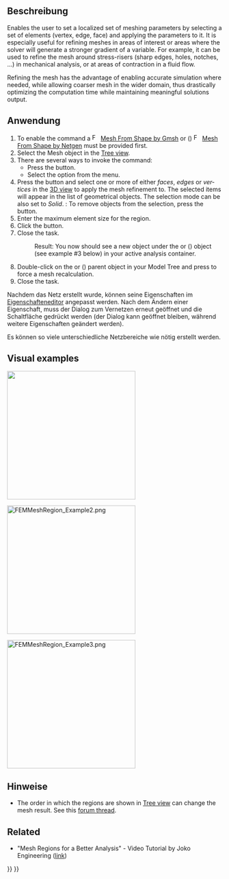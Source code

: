 <languages/>

{{Docnav/de
|[[FEM_MeshBoundaryLayer/de|FEM NetzGrenzschicht]]
|[[FEM_MeshGroup/de|FEM NetzGruppe]]
|[[FEM_Workbench/de|FEM]]
|IconL=FEM_MeshBoundaryLayer.svg
|IconR=FEM_MeshGroup.svg
|IconC=Workbench_FEM.svg
}}

{{GuiCommandContainer|
{{GuiCommand/de
|Name=FEM MeshRegion
|Name/de=FEM Netzbereich
|MenuLocation=Netz → FEM Mesh Refinement
|Workbenches=[[FEM_Workbench/de|FEM]]
|SeeAlso=[[FEM_tutorial/de|FEM Anleitung]]
}}
{{GuiCommandFemInfo/de
|Solvers=Alle
}}
}}

<span id="Description"></span>
==Beschreibung==

<div lang="en" dir="ltr" class="mw-content-ltr">
Enables the user to set a localized set of meshing parameters by selecting a set of elements (vertex, edge, face) and applying the parameters to it. It is especially useful for refining meshes in areas of interest or areas where the solver will generate a stronger gradient of a variable. For example, it can be used to refine the mesh around stress-risers (sharp edges, holes, notches, ...) in mechanical analysis, or at areas of contraction in a fluid flow.
</div>

<div lang="en" dir="ltr" class="mw-content-ltr">
Refining the mesh has the advantage of enabling accurate simulation where needed, while allowing coarser mesh in the wider domain, thus drastically optimizing the computation time while maintaining meaningful solutions output.
</div>

<span id="Usage"></span>
==Anwendung==

<div lang="en" dir="ltr" class="mw-content-ltr">
# To enable the command a [[Image:FEM_MeshGmshFromShape.svg|16px]] [[FEM_MeshGmshFromShape|Mesh From Shape by Gmsh]] or ({{VersionPlus|1.1}}) [[Image:FEM_MeshNetgenFromShape.svg|16px]] [[FEM_MeshNetgenFromShape|Mesh From Shape by Netgen]] must be provided first.
# Select the Mesh object in the [[Tree_view|Tree view]].
# There are several ways to invoke the command:
#* Press the {{Button|[[Image:FEM_MeshRegion.svg|16px]] [[FEM_MeshRegion|Mesh Refinement]]}} button.
#* Select the {{MenuCommand|Mesh → [[Image:FEM_MeshRegion.svg|16px]] Mesh Refinement}} option from the menu.
# Press the {{Button|Add}} button and select one or more of either ''faces'', ''edges'' or ''vertices'' in the [[3D_view|3D view]] to apply the mesh refinement to. The selected items will appear in the list of geometrical objects. The selection mode can be also set to ''Solid''. {{Version|1.1}}: To remove objects from the selection, press the {{Button|Remove}} button.
# Enter the maximum element size for the region.
# Click the {{Button|OK}} button.
# Close the task.
#: Result: You now should see a new {{incode|FEMMeshRegion}} object under the {{incode|FEMMeshGmsh}} or ({{VersionPlus|1.1}}) {{incode|FEMMeshNetgen}} object (see example #3 below) in your active analysis container.
# Double-click on the {{incode|FEMMeshGmsh}} or ({{VersionPlus|1.1}}) {{incode|FEMMeshNetgen}} parent object in your Model Tree and press {{Button|Apply}} to force a mesh recalculation.
# Close the task.
</div>

Nachdem das Netz erstellt wurde, können seine Eigenschaften im [[Property_editor/de|Eigenschafteneditor]] angepasst werden. Nach dem Ändern einer Eigenschaft, muss der Dialog zum Vernetzen erneut geöffnet und die Schaltfläche {{Button|Anwenden}} gedrückt werden (der Dialog kann geöffnet bleiben, während weitere Eigenschaften geändert werden).

Es können so viele unterschiedliche Netzbereiche wie nötig erstellt werden.

<div lang="en" dir="ltr" class="mw-content-ltr">
==Visual examples==
</div> 

[[File:FEMMeshRegion_Example1.png|300px|]]
{{Caption|Beispiel 1: Das grobe Start-NetzGmshAusForm}}


<div lang="en" dir="ltr" class="mw-content-ltr">
[[File:FEMMeshRegion_Example2.png|300px]]
{{Caption|Example 2: After applying a Mesh refinement using two FEM Mesh Region objects, the large hole is refined to a maximum element size of 3 mm, the smaller hole is refined to 1 mm}}
</div>

[[File:FEMMeshRegion_Example3.png|300px]]
{{Caption|Beispiel 3: Ein einfaches Beispiel des entstehenden Modellbaums}}

<span id="Notes"></span>
==Hinweise==

<div lang="en" dir="ltr" class="mw-content-ltr">
* The order in which the regions are shown in [[Tree view|Tree view]] can change the mesh result. See this [https://forum.freecad.org/viewtopic.php?f=18&t=41955 forum thread].
</div>

<div lang="en" dir="ltr" class="mw-content-ltr">
==Related==
</div>

<div lang="en" dir="ltr" class="mw-content-ltr">
* "Mesh Regions for a Better Analysis" - Video Tutorial by Joko Engineering ([https://www.youtube.com/watch?v=X5RVe2SDPvw link])
</div>


{{Docnav/de
|[[FEM_MeshBoundaryLayer/de|FEM NetzGrenzschicht]]
|[[FEM_MeshGroup/de|FEM NetzGruppe]]
|[[FEM_Workbench/de|FEM]]
|IconL=FEM_MeshBoundaryLayer.svg
|IconR=FEM_MeshGroup.svg
|IconC=Workbench_FEM.svg
}}

{{FEM Tools navi{{#translation:}}}}
{{Userdocnavi{{#translation:}}}}